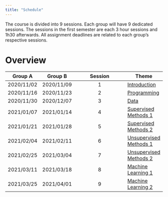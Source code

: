 ```yaml
---
title: "Schedule"
---
```


The course is divided into 9 sessions. Each group will have 9 dedicated sessions. The
sessions in the first semester are each 3 hour sessions and 1h30 afterwards. All assignment deadlines are related to each group's respective sessions.

# Overview

| Group A    | Group B    | Session | Theme                              |
| -          | -          | :-:     | -                                  |
| 2020/11/02 | 2020/11/09 | 1       | [Introduction](tba.html)           |
| 2020/11/16 | 2020/11/23 | 2       | [Programming](tba.html)            |
| 2020/11/30 | 2020/12/07 | 3       | [Data](tba.html)                   |
| 2021/01/07 | 2021/01/14 | 4       | [Supervised Methods 1](tba.html)   |
| 2021/01/21 | 2021/01/28 | 5       | [Supervised Methods 2](tba.html)   |
| 2021/02/04 | 2021/02/11 | 6       | [Unsupervised Methods 1](tba.html) |
| 2021/02/25 | 2021/03/04 | 7       | [Unsupervised Methods 2](tba.html) |
| 2021/03/11 | 2021/03/18 | 8       | [Machine Learning 1](tba.html)     |
| 2021/03/25 | 2021/04/01 | 9       | [Machine Learning 2](tba.html)     |

